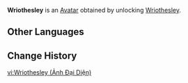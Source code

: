 {{About|the Avatar|the playable character|Wriothesley}}
{{Avatar Infobox
|title    = Wriothesley
|id       = 7200
|image    = Wriothesley Avatar.png
|type     = Character
|features = Wriothesley
|obtain   = Unlock [[Wriothesley]]
}}
'''Wriothesley''' is an [[Avatar]] obtained by unlocking [[Wriothesley]].

==Other Languages==
{{Other Languages|Wriothesley}}

==Change History==
{{Change History|4.1}}

[[vi:Wriothesley (Ảnh Đại Diện)]]